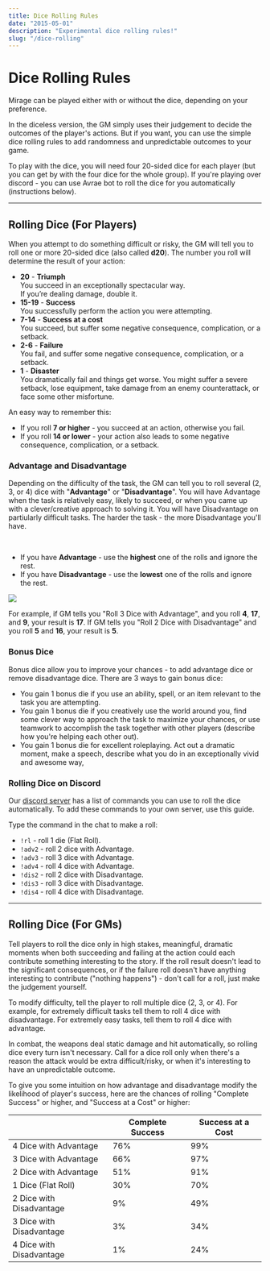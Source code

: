 ```yaml
---
title: Dice Rolling Rules
date: "2015-05-01"
description: "Experimental dice rolling rules!"
slug: "/dice-rolling"
---
```



# Dice Rolling Rules

Mirage can be played either with or without the dice, depending on your preference.

In the diceless version, the GM simply uses their judgement to decide the outcomes of the player's actions. But if you want, you can use the simple dice rolling rules to add randomness and unpredictable outcomes to your game.

To play with the dice, you will need four 20-sided dice for each player (but you can get by with the four dice for the whole group). If you're playing over discord - you can use Avrae bot to roll the dice for you automatically (instructions below).

----

## Rolling Dice (For Players)

When you attempt to do something difficult or risky, the GM will tell you to roll one or more 20-sided dice (also called **d20**). The number you roll will determine the result of your action:

- **20** - **Triumph**  
You succeed in an exceptionally spectacular way.  
If you’re dealing damage, double it.
- **15-19** - **Success**  
You successfully perform the action you were attempting.
- **7-14** - **Success at a cost**  
You succeed, but suffer some negative consequence, complication, or a setback.
- **2-6** - **Failure**  
You fail, and suffer some negative consequence, complication, or a setback.
- **1** - **Disaster**  
You dramatically fail and things get worse. You might suffer a severe setback, lose equipment, take damage from an enemy counterattack, or face some other misfortune.

An easy way to remember this:

- If you roll **7 or higher** - you succeed at an action, otherwise you fail.
- If you roll **14 or lower** - your action also leads to some negative consequence, complication, or a setback.


### Advantage and Disadvantage
Depending on the difficulty of the task, the GM can tell you to roll several (2, 3, or 4) dice with "**Advantage**" or "**Disadvantage**". You will have Advantage when the task is relatively easy, likely to succeed, or when you came up with a clever/creative approach to solving it.  You will have Disadvantage on partiularly difficult tasks. The harder the task - the more Disadvantage you'll have.

<br/>

- If you have **Advantage** - use the **highest** one of the rolls and ignore the rest.
- If you have **Disadvantage** - use the **lowest** one of the rolls and ignore the rest.

![](./dice-rolling.png)

For example, if GM tells you "Roll 3 Dice with Advantage", and you roll **4**, **17**, and **9**, your result is **17**. If GM tells you "Roll 2 Dice with Disadvantage" and you roll **5** and **16**, your result is **5**.



### Bonus Dice

Bonus dice allow you to improve your chances - to add advantage dice or remove disadvantage dice. There are 3 ways to gain bonus dice:


- You gain 1 bonus die if you use an ability, spell, or an item relevant to the task you are attempting.
- You gain 1 bonus die if you creatively use the world around you, find some clever way to approach the task to maximize your chances, or use teamwork to accomplish the task together with other players (describe how you're helping each other out).
- You gain 1 bonus die for excellent roleplaying. Act out a dramatic moment, make a speech, describe what you do in an exceptionally vivid and awesome way,

### Rolling Dice on Discord

Our [discord server](https://discord.gg/zt4N23d) has a list of commands you can use to roll the dice automatically. To add these commands to your own server, use <Link to="/avrae-setup">this guide</Link>.

Type the command in the chat to make a roll:

- `!rl` - roll 1 die (Flat Roll).
- `!adv2` - roll 2 dice with Advantage.
- `!adv3` - roll 3 dice with Advantage.
- `!adv4` - roll 4 dice with Advantage.
- `!dis2` - roll 2 dice with Disadvantage.
- `!dis3` - roll 3 dice with Disadvantage.
- `!dis4` - roll 4 dice with Disadvantage.



----

## Rolling Dice (For GMs)

Tell players to roll the dice only in high stakes, meaningful, dramatic moments when both succeeding and failing at the action could each contribute something interesting to the story. If the roll result doesn't lead to the significant consequences, or if the failure roll doesn't have anything interesting to contribute ("nothing happens") - don't call for a roll, just make the judgement yourself.

To modify difficulty, tell the player to roll multiple dice (2, 3, or 4). For example, for extremely difficult tasks tell them to roll 4 dice with disadvantage. For extremely easy tasks, tell them to roll 4 dice with advantage.

In combat, the weapons deal static damage and hit automatically, so rolling dice every turn isn't necessary. Call for a dice roll only when there's a reason the attack would be extra difficult/risky, or when it's interesting to have an unpredictable outcome.


To give you some intuition on how advantage and disadvantage modify the likelihood of player's success, here are the chances of rolling "Complete Success" or higher, and "Success at a Cost" or higher:

|                          | Complete Success | Success at a Cost |
|--------------------------|------------------|-------------------|
| 4 Dice with Advantage    | 76%              | 99%               |
| 3 Dice with Advantage    | 66%              | 97%               |
| 2 Dice with Advantage    | 51%              | 91%               |
| 1 Dice (Flat Roll)       | 30%              | 70%               |
| 2 Dice with Disadvantage | 9%               | 49%               |
| 3 Dice with Disadvantage | 3%               | 34%               |
| 4 Dice with Disadvantage | 1%               | 24%               |

